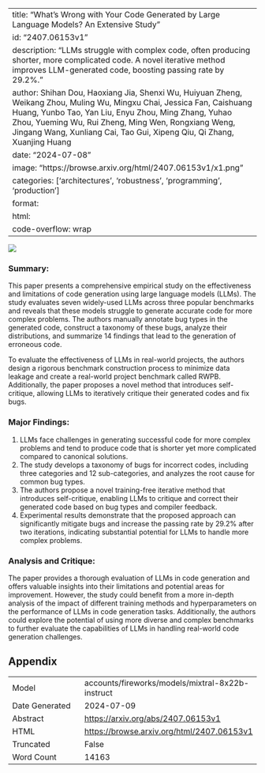 
---
title: "What's Wrong with Your Code Generated by Large Language Models? An Extensive Study"
id: "2407.06153v1"
description: "LLMs struggle with complex code, often producing shorter, more complicated code. A novel iterative method improves LLM-generated code, boosting passing rate by 29.2%."
author: Shihan Dou, Haoxiang Jia, Shenxi Wu, Huiyuan Zheng, Weikang Zhou, Muling Wu, Mingxu Chai, Jessica Fan, Caishuang Huang, Yunbo Tao, Yan Liu, Enyu Zhou, Ming Zhang, Yuhao Zhou, Yueming Wu, Rui Zheng, Ming Wen, Rongxiang Weng, Jingang Wang, Xunliang Cai, Tao Gui, Xipeng Qiu, Qi Zhang, Xuanjing Huang
date: "2024-07-08"
image: "https://browse.arxiv.org/html/2407.06153v1/x1.png"
categories: ['architectures', 'robustness', 'programming', 'production']
format:
  html:
    code-overflow: wrap
---

![](https://browse.arxiv.org/html/2407.06153v1/x1.png)

### Summary:

This paper presents a comprehensive empirical study on the effectiveness and limitations of code generation using large language models (LLMs). The study evaluates seven widely-used LLMs across three popular benchmarks and reveals that these models struggle to generate accurate code for more complex problems. The authors manually annotate bug types in the generated code, construct a taxonomy of these bugs, analyze their distributions, and summarize 14 findings that lead to the generation of erroneous code.

To evaluate the effectiveness of LLMs in real-world projects, the authors design a rigorous benchmark construction process to minimize data leakage and create a real-world project benchmark called RWPB. Additionally, the paper proposes a novel method that introduces self-critique, allowing LLMs to iteratively critique their generated codes and fix bugs.

### Major Findings:

1. LLMs face challenges in generating successful code for more complex problems and tend to produce code that is shorter yet more complicated compared to canonical solutions.
2. The study develops a taxonomy of bugs for incorrect codes, including three categories and 12 sub-categories, and analyzes the root cause for common bug types.
3. The authors propose a novel training-free iterative method that introduces self-critique, enabling LLMs to critique and correct their generated code based on bug types and compiler feedback.
4. Experimental results demonstrate that the proposed approach can significantly mitigate bugs and increase the passing rate by 29.2% after two iterations, indicating substantial potential for LLMs to handle more complex problems.

### Analysis and Critique:

The paper provides a thorough evaluation of LLMs in code generation and offers valuable insights into their limitations and potential areas for improvement. However, the study could benefit from a more in-depth analysis of the impact of different training methods and hyperparameters on the performance of LLMs in code generation tasks. Additionally, the authors could explore the potential of using more diverse and complex benchmarks to further evaluate the capabilities of LLMs in handling real-world code generation challenges.

## Appendix

|          |          |
|----------|----------|
| Model     | accounts/fireworks/models/mixtral-8x22b-instruct       |
| Date Generated     | 2024-07-09       |
| Abstract | [https://arxiv.org/abs/2407.06153v1](https://arxiv.org/abs/2407.06153v1)        |
| HTML     | [https://browse.arxiv.org/html/2407.06153v1](https://browse.arxiv.org/html/2407.06153v1)       |
| Truncated       | False       |
| Word Count       | 14163       |